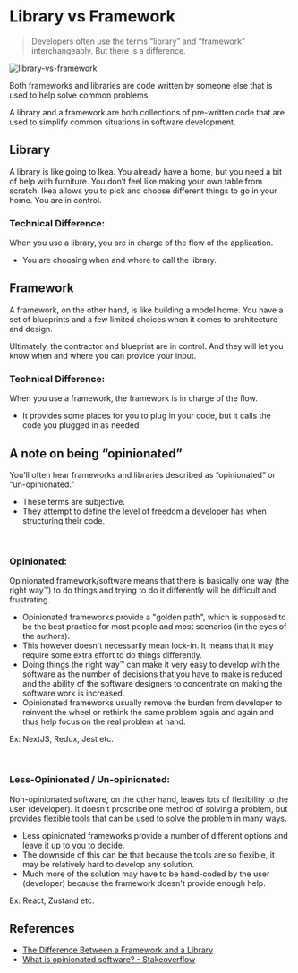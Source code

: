 # Library vs Framework

> Developers often use the terms “library” and “framework” interchangeably. But there is a difference.

![library-vs-framework](/library-vs-framework.png)

Both frameworks and libraries are code written by someone else that is used to help solve common problems.

A library and a framework are both collections of pre-written code that are used to simplify common situations in software development.

## Library

A library is like going to Ikea. You already have a home, but you need a bit of help with furniture. You don’t feel like making your own table from scratch. Ikea allows you to pick and choose different things to go in your home. You are in control.

### Technical Difference:

When you use a library, you are in charge of the flow of the application.

-   You are choosing when and where to call the library.

## Framework

A framework, on the other hand, is like building a model home. You have a set of blueprints and a few limited choices when it comes to architecture and design.

Ultimately, the contractor and blueprint are in control. And they will let you know when and where you can provide your input.

### Technical Difference:

When you use a framework, the framework is in charge of the flow.

-   It provides some places for you to plug in your code, but it calls the code you plugged in as needed.

## A note on being “opinionated”

You’ll often hear frameworks and libraries described as “opinionated” or “un-opinionated.”

-   These terms are subjective.
-   They attempt to define the level of freedom a developer has when structuring their code.

<br />

### Opinionated:

Opinionated framework/software means that there is basically one way (the right way™) to do things and trying to do it differently will be difficult and frustrating.

-   Opinionated frameworks provide a "golden path", which is supposed to be the best practice for most people and most scenarios (in the eyes of the authors).
-   This however doesn't necessarily mean lock-in. It means that it may require some extra effort to do things differently.
-   Doing things the right way™ can make it very easy to develop with the software as the number of decisions that you have to make is reduced and the ability of the software designers to concentrate on making the software work is increased.
-   Opinionated frameworks usually remove the burden from developer to reinvent the wheel or rethink the same problem again and again and thus help focus on the real problem at hand.

Ex: NextJS, Redux, Jest etc.

<br />

### Less-Opinionated / Un-opinionated:

Non-opinionated software, on the other hand, leaves lots of flexibility to the user (developer). It doesn't proscribe one method of solving a problem, but provides flexible tools that can be used to solve the problem in many ways.

-   Less opinionated frameworks provide a number of different options and leave it up to you to decide.
-   The downside of this can be that because the tools are so flexible, it may be relatively hard to develop any solution.
-   Much more of the solution may have to be hand-coded by the user (developer) because the framework doesn't provide enough help.

Ex: React, Zustand etc.

## References

-   [The Difference Between a Framework and a Library](https://www.freecodecamp.org/news/the-difference-between-a-framework-and-a-library-bd133054023f/)
-   [What is opinionated software? - Stakeoverflow](https://stackoverflow.com/questions/802050/what-is-opinionated-software)
